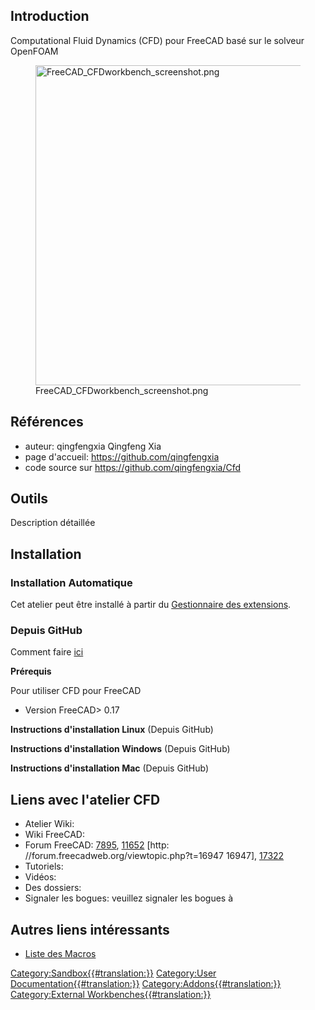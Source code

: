 <languages/>

<span id="Introduction"></span>
== Introduction ==

{{TOCright}}

Computational Fluid Dynamics (CFD) pour FreeCAD basé sur le solveur OpenFOAM 

[[Image:FreeCAD_CFDworkbench_screenshot.png|512px]]


<span id="References"></span>
== Références ==

* auteur: qingfengxia Qingfeng Xia
* page d'accueil: https://github.com/qingfengxia
* code source sur https://github.com/qingfengxia/Cfd

<span id="Tools"></span>
== Outils ==

Description détaillée

==Installation==

<span id="Automatic_installation"></span>
===Installation Automatique ===

Cet atelier peut être installé à partir du [[Std_AddonMgr/fr|Gestionnaire des extensions]].

<span id="From_GitHub"></span>
===Depuis GitHub===

Comment faire [https://github.com/qingfengxia/Cfd ici]

'''Prérequis'''

Pour utiliser CFD pour FreeCAD
* Version FreeCAD> 0.17    

'''Instructions d'installation Linux''' (Depuis GitHub)

'''Instructions d'installation Windows''' (Depuis GitHub)

'''Instructions d'installation Mac''' (Depuis GitHub)

<span id="Links_to_CFD_WB"></span>
==Liens avec l'atelier CFD==

* Atelier Wiki:
* Wiki FreeCAD:
* Forum FreeCAD: [http://forum.freecadweb.org/viewtopic.php?f=24&t=7895 7895], [http://forum.freecadweb.org/viewtopic.php?t=11652 11652] [http: //forum.freecadweb.org/viewtopic.php?t=16947 16947], [http://forum.freecadweb.org/viewtopic.php?t=17322 17322]
* Tutoriels:
* Vidéos:
* Des dossiers:
* Signaler les bogues: veuillez signaler les bogues à 

<span id="Other_useful_links"></span>
== Autres liens intéressants ==

* [[Macros_recipes/fr|Liste des Macros]]

[[Category:Sandbox{{#translation:}}]]
[[Category:User Documentation{{#translation:}}]]
[[Category:Addons{{#translation:}}]]
[[Category:External Workbenches{{#translation:}}]]
{{clear}}